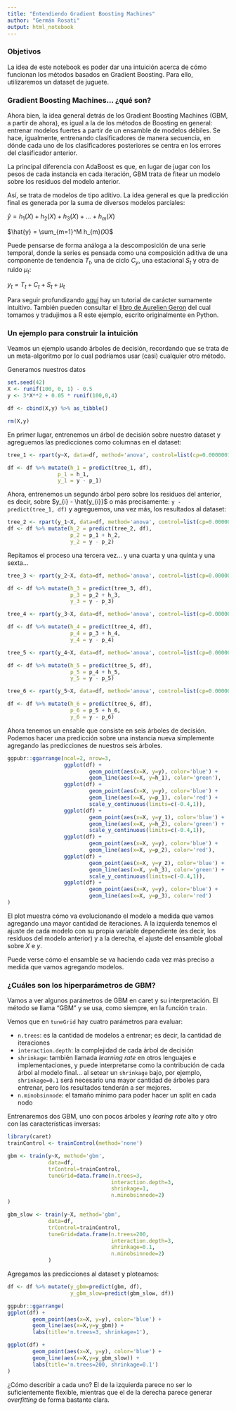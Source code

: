 ```yaml
---
title: "Entendiendo Gradient Boosting Machines"
author: "Germán Rosati"
output: html_notebook
---
```



### Objetivos

La idea de este notebook es poder dar una intuición acerca de cómo funcionan los métodos basados en Gradient Boosting. Para ello, utilizaremos un dataset de juguete.


### Gradient Boosting Machines... ¿qué son?

Ahora bien, la idea general detrás de los Gradient Boosting Machines (GBM, a partir de ahora), es igual a la de los métodos de Boosting en general: entrenar modelos fuertes a partir de un ensamble de modelos débiles. Se hace, igualmente, entrenando clasificadores de manera secuencia, en dónde cada uno de los clasificadores posteriores se centra en los errores del clasificador anterior.

La principal diferencia con AdaBoost es que, en lugar de jugar con los pesos de cada instancia en cada iteración, GBM trata de fitear un modelo sobre los residuos del modelo anterior.


Así, se trata de modelos de tipo aditivo. La idea general es que la predicción final es generada por la suma de diversos modelos parciales:

$\hat{y} =  h_{1}(X) + h_{2}(X) + h_{3}(X) + ... + h_{m}(X)$

$\hat{y} = \sum_{m=1}^M h_{m}(X)$

Puede pensarse de forma análoga a la descomposición de una serie temporal, donde la series es pensada como una composición aditiva de una componente de tendencia $T_{t}$, una de ciclo $C_{y}$, una estacional $S_{t}$ y otra de ruido $\mu_{t}$:

$y_{t} = T_{t} + C_{t} + S_{t} + \mu_{t}$

Para seguir profundizando [aquí](https://explained.ai/gradient-boosting/index.html) hay un tutorial de carácter sumamente intuitivo. También pueden consultar el [libro de Aurelien Geron](https://www.amazon.com/Hands-Machine-Learning-Scikit-Learn-TensorFlow-ebook/dp/B06XNKV5TS) del cual tomamos y tradujimos a R este ejemplo, escrito originalmente en Python.


### Un ejemplo para construir la intuición

Veamos un ejemplo usando árboles de decisión, recordando que se trata de un meta-algoritmo por lo cual podríamos usar (casi) cualquier otro método.

Generamos nuestros datos

```r
set.seed(42)
X <- runif(100, 0, 1) - 0.5
y <- 3*X**2 + 0.05 * runif(100,0,4)

df <- cbind(X,y) %>% as_tibble()

rm(X,y)

```

En primer lugar, entrenemos un árbol de decisión sobre nuestro dataset y agreguemos las predicciones como columnas en el dataset:

```r
tree_1 <- rpart(y~X, data=df, method='anova', control=list(cp=0.0000001, maxdepth=2))                

df <- df %>% mutate(h_1 = predict(tree_1, df),
                p_1 = h_1,
                y_1 = y - p_1)

```

Ahora, entrenemos un segundo árbol pero sobre los residuos del anterior, es decir, sobre $y_{i} - \hat{y_{i}}$ o más precisamente: `y - predict(tree_1, df)` y agreguemos, una vez más, los resultados al dataset:


```r
tree_2 <- rpart(y_1~X, data=df, method='anova', control=list(cp=0.0000001, maxdepth=2))                
df <- df %>% mutate(h_2 = predict(tree_2, df),
                    p_2 = p_1 + h_2,
                    y_2 = y - p_2)
```

Repitamos el proceso una tercera vez... y una cuarta y una quinta y una sexta...


```r
tree_3 <- rpart(y_2~X, data=df, method='anova', control=list(cp=0.0000001, maxdepth=2))                

df <- df %>% mutate(h_3 = predict(tree_3, df),
                    p_3 = p_2 + h_3,
                    y_3 = y - p_3)

tree_4 <- rpart(y_3~X, data=df, method='anova', control=list(cp=0.0000001, maxdepth=2))                

df <- df %>% mutate(h_4 = predict(tree_4, df),
                    p_4 = p_3 + h_4,
                    y_4 = y - p_4)

tree_5 <- rpart(y_4~X, data=df, method='anova', control=list(cp=0.0000001, maxdepth=2))                

df <- df %>% mutate(h_5 = predict(tree_5, df),
                    p_5 = p_4 + h_5,
                    y_5 = y - p_5)

tree_6 <- rpart(y_5~X, data=df, method='anova', control=list(cp=0.0000001, maxdepth=2))                

df <- df %>% mutate(h_6 = predict(tree_6, df),
                    p_6 = p_5 + h_6,
                    y_6 = y - p_6)

```

Ahora tenemos un ensable que consiste en seis árboles de decisión. Podemos hacer una predicción sobre una instancia nueva simplemente agregando las predicciones de nuestros seis árboles.

```r
ggpubr::ggarrange(ncol=2, nrow=3,
                  ggplot(df) + 
                          geom_point(aes(x=X, y=y), color='blue') + 
                          geom_line(aes(x=X, y=h_1), color='green'),
                  ggplot(df) + 
                          geom_point(aes(x=X, y=y), color='blue') + 
                          geom_line(aes(x=X, y=p_1), color='red') +
                          scale_y_continuous(limits=c(-0.4,1)),
                  ggplot(df) + 
                          geom_point(aes(x=X, y=y_1), color='blue') + 
                          geom_line(aes(x=X, y=h_2), color='green') +
                          scale_y_continuous(limits=c(-0.4,1)),
                  ggplot(df) + 
                          geom_point(aes(x=X, y=y), color='blue') + 
                          geom_line(aes(x=X, y=p_2), color='red'),
                  ggplot(df) + 
                          geom_point(aes(x=X, y=y_2), color='blue') + 
                          geom_line(aes(x=X, y=h_3), color='green') +
                          scale_y_continuous(limits=c(-0.4,1)),
                  ggplot(df) + 
                          geom_point(aes(x=X, y=y), color='blue') + 
                          geom_line(aes(x=X, y=p_3), color='red')
)
```

El plot muestra cómo va evolucionando el modelo a medida que vamos agregando una mayor cantidad de iteraciones. A la izquierda tenemos el ajuste de cada modelo con su propia variable dependiente (es decir, los residuos del modelo anterior) y a la derecha, el ajuste del ensamble global sobre $X$ e $y$.

Puede verse cómo el ensamble se va haciendo cada vez más preciso a medida que vamos agregando modelos.


### ¿Cuáles son los hiperparámetros de GBM?

Vamos a ver algunos parámetros de GBM en caret y su interpretación. El método se llama "GBM" y se usa, como siempre, en la función `train`. 

Vemos que en `tuneGrid` hay cuatro parámetros para evaluar:

- `n.trees`: es la cantidad de modelos a entrenar; es decir, la cantidad de iteraciones
- `interaction.depth`: la complejidad de cada árbol de decisión
- `shrinkage`: también llamada _learning rate_ en otros lenguajes e implementaciones, y puede interpretarse como la contribución de cada árbol al modelo final... al setear un `shrinkage` bajo, por ejemplo, `shrinkage=0.1` será necesario una mayor cantidad de árboles para entrenar, pero los resultados tenderán a ser mejores. 
- `n.minobsinnode`: el tamaño mínimo para poder hacer un split en cada nodo

Entrenaremos dos GBM, uno con pocos árboles y _learing rate_ alto y otro con las características inversas:

```r
library(caret)
trainControl <- trainControl(method='none')

gbm <- train(y~X, method='gbm',
             data=df,
             trControl=trainControl,
             tuneGrid=data.frame(n.trees=3,
                                 interaction.depth=3,
                                 shrinkage=1,
                                 n.minobsinnode=2)
)

gbm_slow <- train(y~X, method='gbm',
             data=df,
             trControl=trainControl,
             tuneGrid=data.frame(n.trees=200,
                                 interaction.depth=3,
                                 shrinkage=0.1,
                                 n.minobsinnode=2)
             )


```


Agregamos las predicciones al dataset y ploteamos:

```r
df <- df %>% mutate(y_gbm=predict(gbm, df),
                    y_gbm_slow=predict(gbm_slow, df))

ggpubr::ggarrange(
ggplot(df) + 
        geom_point(aes(x=X, y=y), color='blue') + 
        geom_line(aes(x=X,y=y_gbm)) +
        labs(title='n.trees=3, shrinkage=1'),

ggplot(df) + 
        geom_point(aes(x=X, y=y), color='blue') + 
        geom_line(aes(x=X,y=y_gbm_slow)) +
        labs(title='n.trees=200, shrinkage=0.1')
)
```

¿Cómo describir a cada uno? El de la izquierda parece no ser lo suficientemente flexible, mientras que el de la derecha parece generar _overfitting_ de forma bastante clara.

